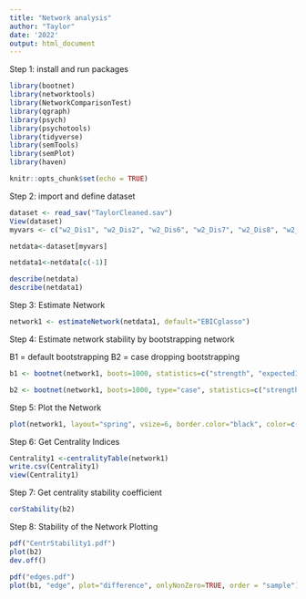 ```yaml
---
title: "Network analysis"
author: "Taylor"
date: '2022'
output: html_document
---
```

Step 1: install and run packages 

```r
library(bootnet)
library(networktools)
library(NetworkComparisonTest)
library(qgraph)
library(psych)
library(psychotools)
library(tidyverse)
library(semTools)
library(semPlot)
library(haven)

knitr::opts_chunk$set(echo = TRUE)
```

Step 2: import and define dataset
```r
dataset <- read_sav("TaylorCleaned.sav")
View(dataset)
myvars <- c("w2_Dis1", "w2_Dis2", "w2_Dis6", "w2_Dis7", "w2_Dis8", "w2_Dis9", "w2_Dis10", "w2_Dis15", "Addiction")

netdata<-dataset[myvars]

netdata1<-netdata[c(-1)]

describe(netdata)
describe(netdata1)

```

Step 3: Estimate Network
```r

network1 <- estimateNetwork(netdata1, default="EBICglasso")

```


Step 4: Estimate network stability by bootstrapping network

B1 = default bootstrapping 
B2 = case dropping bootstrapping 

```r
b1 <- bootnet(network1, boots=1000, statistics=c("strength", "expectedInfluence", "edge"))

b2 <- bootnet(network1, boots=1000, type="case", statistics=c("strength", "expectedInfluence", "edge"))


```


Step 5: Plot the Network
```r

plot(network1, layout="spring", vsize=6, border.color="black", color=c('lightblue','orange', 'red'))

```

Step 6: Get Centrality Indices
```r
Centrality1 <-centralityTable(network1)
write.csv(Centrality1)
view(Centrality1)

```


Step 7: Get centrality stability coefficient
```r
corStability(b2)
```

Step 8: Stability of the Network Plotting
```r
pdf("CentrStability1.pdf")
plot(b2)
dev.off()
```


```r
pdf("edges.pdf")
plot(b1, "edge", plot="difference", onlyNonZero=TRUE, order = "sample")
```





